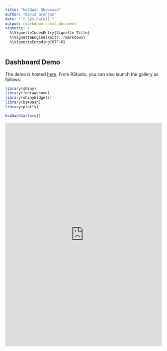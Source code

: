 ```yaml
---
title: "bs4Dash Showcase"
author: "David Granjon"
date: "`r Sys.Date()`"
output: rmarkdown::html_document
vignette: >
  %\VignetteIndexEntry{Vignette Title}
  %\VignetteEngine{knitr::rmarkdown}
  %\VignetteEncoding{UTF-8}
---
```


## Dashboard Demo

The demo is hosted [here](http://130.60.24.205/bs4Dash/showcase).
From RStudio, you can also launch the gallery as follows:
```r
library(shiny)
library(fontawesome)
library(shinyWidgets)
library(bs4Dash)
library(plotly)

bs4DashGallery()
```

<iframe src="http://130.60.24.205/bs4Dash/showcase" width="100%" height="720px" frameBorder="0">

## Demo code

Below is the code of the showcase:

```r
library(shiny)
library(fontawesome)
library(shinyWidgets)
library(bs4Dash)
library(plotly)

shiny::shinyApp(
  ui = bs4DashPage(
    old_school = TRUE,
    navbar = bs4DashNavbar(
      status = "white",
      "I can write text in the navbar!",
      rightUi = bs4DropdownMenu(
        show = TRUE,
        labelText = "!",
        status = "danger",
        src = "http://www.google.fr",
        bs4DropdownMenuItem(
          text = "message 1",
          date = "today"
        ),
        bs4DropdownMenuItem(
          text = "message 2",
          date = "yesterday"
        )
      )
    ),
    sidebar = bs4DashSidebar(
      skin = "light",
      status = "primary",
      title = "bs4Dash",
      brandColor = "primary",
      url = "http://www.google.fr",
      src = "https://adminlte.io/themes/AdminLTE/dist/img/user2-160x160.jpg",
      elevation = 3,
      opacity = 0.8,
      bs4SidebarMenu(
        bs4SidebarHeader("Main content"),
        bs4SidebarMenuItem(
          "Basic cards",
          tabName = "cards",
          icon = "sliders"
        ),
        bs4SidebarMenuItem(
          "User cards",
          tabName = "usercards",
          icon = "object-ungroup"
        ),
        bs4SidebarMenuItem(
          "Tab cards",
          tabName = "tabcards",
          icon = "picture-o"
        ),
        bs4SidebarMenuItem(
          "Value/Info boxes",
          tabName = "valueboxes",
          icon = "suitcase"
        ),
        bs4SidebarHeader("Bonus"),
        bs4SidebarMenuItem(
          HTML(
            paste(
              "Other stuff", 
              bs4Badge(
                "new", 
                position = "right", 
                status = "danger"
              )
            )
          ),
          tabName = "bonus",
          icon = "paint-brush"
        ),
        bs4SidebarMenuItem(
          "BS4 extras",
          tabName = "test",
          icon = "map"
        )
      )
    ),
    body = bs4DashBody(
      bs4TabItems(
        bs4TabItem(
          tabName = "cards",
          fluidRow(
            bs4Card(
              title = "Closable card with dropdown", 
              closable = TRUE, 
              width = 6,
              status = "warning", 
              solidHeader = FALSE, 
              collapsible = TRUE,
              labelText = 1,
              labelStatus = "danger",
              labelTooltip = "Hi Bro!",
              dropdownIcon = "wrench",
              dropdownMenu = dropdownItemList(
                dropdownItem(url = "http://www.google.com", name = "Link to google"),
                dropdownItem(url = "#", name = "item 2"),
                dropdownDivider(),
                dropdownItem(url = "#", name = "item 3")
              ),
              plotOutput("plot")
            ),
            bs4Card(
              title = "Closable card with gradient", 
              closable = TRUE, 
              width = 6,
              status = "warning", 
              solidHeader = FALSE, 
              gradientColor = "success",
              collapsible = TRUE,
              plotOutput("distPlot")
            ),
            bs4Card(
              title = "Card with solidHeader and elevation", 
              elevation = 4,
              closable = TRUE, 
              width = 6,
              solidHeader = TRUE, 
              status = "primary",
              collapsible = TRUE,
              plot_ly(z = ~volcano) %>% add_surface()
            )
          )
        ),
        bs4TabItem(
          tabName = "usercards",
          fluidRow(
            bs4UserCard(
              src = "https://adminlte.io/themes/AdminLTE/dist/img/user1-128x128.jpg",
              status = "info",
              title = "User card type 1",
              subtitle = "a subtitle here",
              elevation = 4,
              "Any content here"
            ),
            bs4UserCard(
              type = 2,
              src = "https://adminlte.io/themes/AdminLTE/dist/img/user7-128x128.jpg",
              status = "success",
              imageElevation = 4,
              title = "User card type 2",
              subtitle = "a subtitle here",
              bs4ProgressBar(
                value = 5,
                striped = FALSE,
                status = "info"
              ),
              bs4ProgressBar(
                value = 5,
                striped = TRUE,
                status = "warning",
                width = "20%"
              )
            )
          )
        ),
        bs4TabItem(
          tabName = "tabcards",
          bs4TabCard(
            title = "A card with tabs",
            elevation = 2,
            bs4TabPanel(
              tabName = "Tab1",
              active = FALSE,
              "A wonderful serenity has taken possession of my entire soul,
              like these sweet mornings of spring which I enjoy with my
              whole heart. I am alone, and feel the charm of existence in
              this spot, which was created for the bliss of souls like mine.
              I am so happy, my dear friend, so absorbed in the exquisite sense
              of mere tranquil existence, that I neglect my talents. I should be
              incapable of drawing a single stroke at the present moment; and yet
              I feel that I never was a greater artist than now"
            ),
            bs4TabPanel(
              tabName = "Tab2",
              active = TRUE,
              "The European languages are members of the same family.
              Their separate existence is a myth. For science, music,
              sport, etc, Europe uses the same vocabulary. The languages
              only differ in their grammar, their pronunciation and their
              most common words. Everyone realizes why a new common
              language would be desirable: one could refuse to pay expensive
              translators. To achieve this, it would be necessary to have
              uniform grammar, pronunciation and more common words. If several
              languages coalesce, the grammar of the resulting language is
              more simple and regular than that of the individual languages."
            ),
            bs4TabPanel(
              tabName = "Tab3",
              active = FALSE,
              "Lorem Ipsum is simply dummy text of the printing and
              typesetting industry. Lorem Ipsum has been the industry's
              standard dummy text ever since the 1500s, when an unknown
              printer took a galley of type and scrambled it to make a
              type specimen book. It has survived not only five centuries,
              but also the leap into electronic typesetting, remaining
              essentially unchanged. It was popularised in the 1960s with
              the release of Letraset sheets containing Lorem Ipsum passages,
              and more recently with desktop publishing software like Aldus
              PageMaker including versions of Lorem Ipsum."
            )
          )
        ),
        bs4TabItem(
          tabName = "valueboxes",
          h4("Value Boxes"),
          fluidRow(
            bs4ValueBox(
              value = 150,
              subtitle = "New orders",
              status = "primary",
              icon = "shopping-cart",
              href = "#"
            ),
            bs4ValueBox(
              elevation = 4,
              value = "53%",
              subtitle = "New orders",
              status = "danger",
              icon = "cogs"
            ),
            bs4ValueBox(
              value = "44",
              subtitle = "User Registrations",
              status = "warning",
              icon = "sliders"
            )
          ),
          h4("Info Boxes"),
          fluidRow(
            bs4InfoBox(
              title = "Messages",
              value = 1410,
              icon = "envelope"
            ),
            bs4InfoBox(
              title = "Bookmarks",
              status = "info",
              value = 240,
              icon = "bookmark"
            ),
            bs4InfoBox(
              title = "Comments",
              gradientColor = "danger",
              value = 41410,
              icon = "comments"
            )
          )
        ),
        bs4TabItem(
          tabName = "bonus",
          fluidRow(
            bs4Card(
              title = "Accordions",
              footer = tagList(
                h4("There is an accordion in the footer!"),
                bs4Accordion(
                  bs4AccordionItem(
                    id = "item1",
                    title = "Item 1", 
                    status = "danger",
                    "Anim pariatur cliche reprehenderit, enim 
                    eiusmod high life accusamus terry richardson ad 
                    squid. 3 wolf moon officia aute, non cupidatat 
                    skateboard dolor brunch. Food truck quinoa nesciunt 
                    laborum eiusmod. Brunch 3 wolf moon tempor, sunt 
                    aliqua put a bird on it squid single-origin coffee 
                    nulla assumenda shoreditch et. Nihil anim keffiyeh 
                    helvetica, craft beer labore wes anderson cred 
                    nesciunt sapiente ea proident. Ad vegan excepteur 
                    butcher vice lomo. Leggings occaecat craft beer farm-to-table, 
                    raw denim aesthetic synth nesciunt you probably haven't 
                    heard of them accusamus labore sustainable VHS"
                  ),
                  bs4AccordionItem(
                    id = "item2",
                    title = "Item 2", 
                    status = "warning",
                    "Anim pariatur cliche reprehenderit, enim 
                    eiusmod high life accusamus terry richardson ad 
                    squid. 3 wolf moon officia aute, non cupidatat 
                    skateboard dolor brunch. Food truck quinoa nesciunt 
                    laborum eiusmod. Brunch 3 wolf moon tempor, sunt 
                    aliqua put a bird on it squid single-origin coffee 
                    nulla assumenda shoreditch et. Nihil anim keffiyeh 
                    helvetica, craft beer labore wes anderson cred 
                    nesciunt sapiente ea proident. Ad vegan excepteur 
                    butcher vice lomo. Leggings occaecat craft beer farm-to-table, 
                    raw denim aesthetic synth nesciunt you probably haven't 
                    heard of them accusamus labore sustainable VHS"
                  )
                )
              )
            ),
            bs4Card(
              title = "Carousel",
              bs4Carousel(
                id = "mycarousel",
                width = 12,
                bs4CarouselItem(
                  active = TRUE,
                  src = "http://placehold.it/900x500/39CCCC/ffffff&text=I+Love+Bootstrap"
                ),
                bs4CarouselItem(
                  active = FALSE,
                  src = "http://placehold.it/900x500/3c8dbc/ffffff&text=I+Love+Bootstrap"
                ),
                bs4CarouselItem(
                  active = FALSE,
                  src = "http://placehold.it/900x500/f39c12/ffffff&text=I+Love+Bootstrap"
                )
              )
            )
          ),
          fluidRow(
            bs4Card(
              title = "Progress bars",
              footer = tagList(
                bs4ProgressBar(
                  value = 5,
                  striped = FALSE,
                  status = "info"
                ),
                bs4ProgressBar(
                  value = 5,
                  striped = TRUE,
                  status = "warning",
                  width = "20%"
                )
              ),
              bs4ProgressBar(
                value = 80,
                vertical = TRUE,
                status = "success"
              ),
              bs4ProgressBar(
                value = 100,
                vertical = TRUE,
                striped = TRUE,
                status = "danger",
                height = "80%"
              )
            ),
            bs4Card(
              title = "Alerts",
              elevation = 4,
              bs4Alert(
                title = "Be Careful!",
                status = "danger",
                closable = TRUE,
                width = 12,
                "Danger alert preview. This alert is dismissable. 
                A wonderful serenity has taken possession of my entire soul, 
                like these sweet mornings of spring which 
                I enjoy with my whole heart."
              )
            )
          ),
          fluidRow(
            bs4Card(
              title = "Callouts",
              bs4Callout(
                title = "I am a danger callout!",
                elevation = 4,
                status = "danger",
                width = 12,
                "There is a problem that we need to fix. 
                A wonderful serenity has taken possession of 
                my entire soul, like these sweet mornings of 
                spring which I enjoy with my whole heart."
              )
            ),
            bs4Card(
              title = "Loading State",
              bs4Loading()
            )
          ),
          fluidRow(
            bs4Card(
              title = "Timeline",
              bs4Timeline(
                width = 12,
                reversed = TRUE,
                bs4TimelineEnd(status = "danger"),
                bs4TimelineLabel("10 Feb. 2014", status = "info"),
                bs4TimelineItem(
                  elevation = 4, 
                  title = "Item 1",
                  icon = "gears",
                  status = "success",
                  time = "now",
                  footer = "Here is the footer",
                  "This is the body"
                ),
                bs4TimelineItem(
                  title = "Item 2",
                  border = FALSE
                ),
                bs4TimelineLabel("3 Jan. 2014", status = "primary"),
                bs4TimelineItem(
                  elevation = 2,
                  title = "Item 3",
                  icon = "paint-brush",
                  status = "warning",
                  bs4TimelineItemMedia(src = "http://placehold.it/150x100"),
                  bs4TimelineItemMedia(src = "http://placehold.it/150x100")
                ),
                bs4TimelineStart(status = "danger")
              )
            ),
            bs4Timeline(
              width = 6,
              bs4TimelineEnd(status = "danger"),
              bs4TimelineLabel("10 Feb. 2014", status = "info"),
              bs4TimelineItem(
                elevation = 4, 
                title = "Item 1",
                icon = "gears",
                status = "success",
                time = "now",
                footer = "Here is the footer",
                "This is the body"
              ),
              bs4TimelineItem(
                title = "Item 2",
                border = FALSE
              ),
              bs4TimelineLabel("3 Jan. 2014", status = "primary"),
              bs4TimelineItem(
                elevation = 2,
                title = "Item 3",
                icon = "paint-brush",
                status = "warning",
                bs4TimelineItemMedia(src = "http://placehold.it/150x100"),
                bs4TimelineItemMedia(src = "http://placehold.it/150x100")
              ),
              bs4TimelineStart(status = "danger")
            )
          ),
          fluidRow(
            bs4Card(
              title = "Stars",
              bs4Stars(grade = 5),
              bs4Stars(grade = 5, status = "success"),
              bs4Stars(grade = 1, status = "danger"),
              bs4Stars(grade = 3, status = "info")
            )
          )
        ),
        bs4TabItem(
          tabName = "test",
          bs4Jumbotron(
            title = "I am a Jumbotron!",
            lead = "This is a simple hero unit, a simple jumbotron-style 
                    component for calling extra attention to featured 
                    content or information.",
            "It uses utility classes for typography and spacing 
            to space content out within the larger container.",
            status = "primary",
            href = "http://www.google.fr"
          ),
          
          br(),
          
          h4("Rounded Badges"),
          fluidRow(
            bs4Badge(status = "secondary", "blabla", rounded = TRUE),
            bs4Badge(status = "dark", "blabla", rounded = TRUE)
          ),
          
          br(),
          
          h4("BS4 list group"),
          fluidRow(
            bs4ListGroup(
              bs4ListGroupItem(
                type = "basic",
                "Cras justo odio"
              ),
              bs4ListGroupItem(
                type = "basic",
                "Dapibus ac facilisis in"
              ),
              bs4ListGroupItem(
                type = "basic",
                "Morbi leo risus"
              )
            ),
            bs4ListGroup(
              bs4ListGroupItem(
                "Cras justo odio",
                active = TRUE, 
                disabled = FALSE, 
                type = "action",
                src = "http://www.google.fr"
              ),
              bs4ListGroupItem(
                active = FALSE, 
                disabled = FALSE, 
                type = "action",
                "Dapibus ac facilisis in",
                src = "http://www.google.fr"
              ),
              bs4ListGroupItem(
                "Morbi leo risus",
                active = FALSE, 
                disabled = TRUE, 
                type = "action",
                src = "http://www.google.fr"
              )
            ),
            bs4ListGroup(
              bs4ListGroupItem(
                "Donec id elit non mi porta gravida at eget metus. 
                Maecenas sed diam eget risus varius blandit.",
                active = TRUE, 
                disabled = FALSE, 
                type = "heading",
                title = "List group item heading", 
                subtitle = "3 days ago", 
                footer = "Donec id elit non mi porta."
              ),
              bs4ListGroupItem(
                "Donec id elit non mi porta gravida at eget metus. 
                Maecenas sed diam eget risus varius blandit.",
                active = FALSE, 
                disabled = FALSE, 
                type = "heading",
                title = "List group item heading", 
                subtitle = "3 days ago", 
                footer = "Donec id elit non mi porta."
              )
            )
          )
        )
      )
    ),
    controlbar = bs4DashControlbar(
      skin = "light",
      title = "My right sidebar",
      setSliderColor(sliderId = 1, "black"),
      sliderInput("obs", "Number of observations:",
                  min = 0, max = 1000, value = 500
      ),
      column(
        width = 12,
        align = "center",
        radioButtons(
          "dist", 
          "Distribution type:",
          c("Normal" = "norm",
            "Uniform" = "unif",
            "Log-normal" = "lnorm",
            "Exponential" = "exp")
        )
      )
    ),
    footer = bs4DashFooter(
      copyrights = "@DivadNojnarg",
      right_text = "2018"
    ),
    title = "test"
  ),
  server = function(input, output) {
    
    output$plot <- renderPlot({
      hist(rnorm(input$obs))
    })
    
    output$distPlot <- renderPlot({
      dist <- switch(input$dist,
                     norm = rnorm,
                     unif = runif,
                     lnorm = rlnorm,
                     exp = rexp,
                     rnorm)
      
      hist(dist(500))
    })
  }
  
)
```
